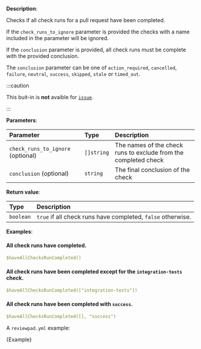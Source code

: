 
**Description**:

Checks if all check runs for a pull request have been completed.

If the `check_runs_to_ignore` parameter is provided the checks with a name included in the parameter will be ignored.

If the `conclusion` parameter is provided, all check runs must be complete with the provided conclusion.

The `conclusion` parameter can be one of `action_required`, `cancelled`, `failure`, `neutral`, `success`, `skipped`, `stale` or `timed_out`.

:::caution

This buit-in is **not** avaible for [`issue`](/guides/syntax#workflow).

:::

**Parameters**:

| Parameter                         | Type       | Description                                                     |
| :---------------------------------| :--------- | :---------------------------------------------------------------|
| `check_runs_to_ignore` (optional) | `[]string` | The names of the check runs to exclude from the completed check |
| `conclusion` (optional)           | `string`   | The final conclusion of the check                               |

**Return value**:

| Type           | Description                                                 |
| :------------- | :-----------------------------------------------------------|
| `boolean`      | `true` if all check runs have completed, `false` otherwise. |

**Examples**:

#### All check runs have completed.
```yml
$haveAllChecksRunCompleted()
```

#### All check runs have been completed except for the `integration-tests` check.
```yml
$haveAllChecksRunCompleted(["integration-tests"])
```
#### All check runs have been completed with `success`.
```yml
$haveAllChecksRunCompleted([], "success")
```

A `reviewpad.yml` example:

<CodeBlock language="yml">{Example}</CodeBlock>
